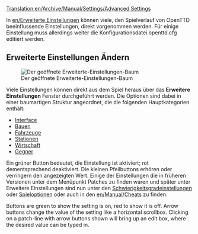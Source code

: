 [[Translation:en/Archive/Manual/Settings/Advanced Settings]]
{{en/Manual/Navigation}}

In [[en/Erweiterte Einstellungen]] können viele, den Spielverlauf von OpenTTD beeinflussende Einstellungen, direkt vorgenommen werden. Für einige Einstellung muss allerdings weiter die Konfigurationsdatei openttd.cfg editiert werden. 

==Erweiterte Einstellungen Ändern==
[[File:en/Archive/Manual/Settings/Advanced options full.png|thumb|left|Der geöffnete Erweiterte-Einstellungen-Baum]]

Viele Einstellungen können direkt aus dem Spiel heraus über das '''Erweitere Einstellungen''' Fenster durchgeführt werden. Die Optionen sind dabei in einer baumartigen Struktur angeordnet, die die folgenden Hauptkategorien enthält:


*[[en/Archive/Manual/Settings/Advanced Settings/Interface|Interface]]
*[[en/Archive/Manual/Settings/Advanced Settings/Construction|Bauen]]
*[[en/Archive/Manual/Settings/Advanced Settings/Vehicles|Fahrzeuge]]
*[[en/Archive/Manual/Settings/Advanced Settings/Stations|Stationen]]
*[[en/Archive/Manual/Settings/Advanced Settings/Economy|Wirtschaft]]
*[[en/Archive/Manual/Settings/Advanced Settings/Competitors|Gegner]]


Ein grüner Button bedeutet, die Einstellung ist aktiviert; rot dementsprechend deaktiviert. Die kleinen Pfeilbuttons erhören oder verringern den angezeigten Wert.  
Einige der Einstellungen die in früheren Versionen unter dem Menüpunkt Patches zu finden waren und später unter Erweitere Einstellungen sind nun unter den [[en/Archive/Manual/Settings/Difficulty|Schwierigkeitsgradeinstellungen]] oder  [[en/Manual/Game options window|Spieloptionen]] oder auch in den [[en/Manual/Cheats]] zu finden.

Buttons are green to show the setting is on, red to show it is off. Arrow buttons change the value of the setting like a horizontal scrollbox. Clicking on a patch-line with arrow buttons shown will bring up an edit box, where the desired value can be typed in.{{en/-}}